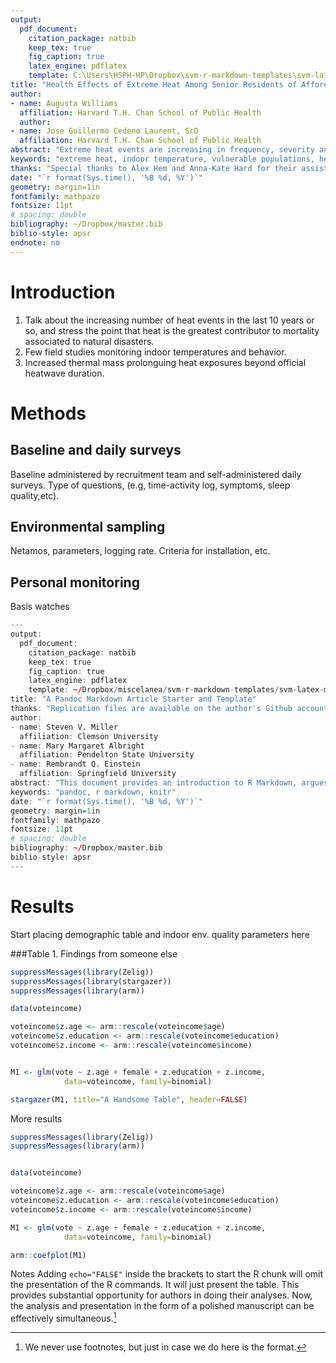 ---
output: 
  pdf_document:
    citation_package: natbib
    keep_tex: true
    fig_caption: true
    latex_engine: pdflatex
    template: C:\Users\HSPH-HP\Dropbox\svm-r-markdown-templates\svm-latex-ms.tex
title: "Health Effects of Extreme Heat Among Senior Residents of Affordable Housing"
author:
- name: Augusta Williams
  affiliation: Harvard T.H. Chan School of Public Health
  author:
- name: Jose Guillermo Cedeno Laurent, ScD
  affiliation: Harvard T.H. Chan School of Public Health
abstract: "Extreme heat events are increasing in frequency, severity and intensity due to climate change. Exposure to high temperatures might be exacerbated by the  high thermal inertia of buildings constructed with retention of heat gains in mind. We followed senior residents of affordable housing living in two types of buildings (window AC, n=XX; central AC, n=YY) before and during and extreme heat event. Occupants of non-AC units report an increase of YY% in heat related health symptoms, as well as other symptom groups (i.e., mental health, respiratory) compared to AC occupants. Moreover, we found that a differential reporting of symptoms based on existing preconditions, such as YY1, YY2, YY3.   A closer look into the hourly indoor temperature profiles, units where AC was used earlier after the onset of extreme heat decrease thermal exposures in XX C/day. This exposure reduction reflects in the prevalence of different health symptom groups. Building characteristics modify the health condition of seniors during extreme heat events. Given the importance of indoor heat exposures, we propose the creation of a metric that quantifies the risk associated to their residential space and existing preconditions  "
keywords: "extreme heat, indoor temperature, vulnerable populations, health effects"
thanks: "Special thanks to Alex Hem and Anna-Kate Hard for their assistance during data collection. **Current version**: `r format(Sys.time(), '%B %d, %Y')`; **Corresponding author**: memocedeno@mail.harvard.edu"
date: "`r format(Sys.time(), '%B %d, %Y')`"
geometry: margin=1in
fontfamily: mathpazo
fontsize: 11pt
# spacing: double
bibliography: ~/Dropbox/master.bib
biblio-style: apsr
endnote: no
---

# Introduction

1) Talk about the increasing number of heat events in the last 10 years or so, and stress the point that heat is the greatest contributor to mortality associated to natural disasters.
2) Few field studies monitoring indoor temperatures and behavior.
3) Increased thermal mass prolonguing heat exposures beyond official heatwave duration.


# Methods

## Baseline and daily surveys
Baseline administered by recruitment team and self-administered daily surveys. Type of questions, (e.g, time-activity log, symptoms, sleep quality,etc).

## Environmental sampling
Netamos, parameters, logging rate. Criteria for installation, etc.

## Personal monitoring
Basis watches

```{r eval=FALSE, echo=FALSE, messages=FALSE}
---
output: 
  pdf_document:
    citation_package: natbib
    keep_tex: true
    fig_caption: true
    latex_engine: pdflatex
    template: ~/Dropbox/miscelanea/svm-r-markdown-templates/svm-latex-ms.tex
title: "A Pandoc Markdown Article Starter and Template"
thanks: "Replication files are available on the author's Github account..."
author:
- name: Steven V. Miller
  affiliation: Clemson University
- name: Mary Margaret Albright
  affiliation: Pendelton State University
- name: Rembrandt Q. Einstein
  affiliation: Springfield University
abstract: "This document provides an introduction to R Markdown, argues for its..."
keywords: "pandoc, r markdown, knitr"
date: "`r format(Sys.time(), '%B %d, %Y')`"
geometry: margin=1in
fontfamily: mathpazo
fontsize: 11pt
# spacing: double
bibliography: ~/Dropbox/master.bib
biblio-style: apsr
---
```


# Results 

Start placing demographic table and indoor env. quality parameters here

###Table 1. Findings from someone else

```{r, echo=FALSE, warning= FALSE,messages=FALSE ,eval=TRUE, tidy = TRUE, size="small", cache=FALSE, results="asis"}
suppressMessages(library(Zelig))
suppressMessages(library(stargazer))
suppressMessages(library(arm))

data(voteincome)

voteincome$z.age <- arm::rescale(voteincome$age)
voteincome$z.education <- arm::rescale(voteincome$education)
voteincome$z.income <- arm::rescale(voteincome$income)


M1 <- glm(vote ~ z.age + female + z.education + z.income,
            data=voteincome, family=binomial)

stargazer(M1, title="A Handsome Table", header=FALSE)
```

More results

```{r,echo=FALSE,warning=FALSE ,eval=TRUE, tidy = TRUE, cache=FALSE, fig.cap="A Coefficient Plot"}
suppressMessages(library(Zelig))
suppressMessages(library(arm))


data(voteincome)

voteincome$z.age <- arm::rescale(voteincome$age)
voteincome$z.education <- arm::rescale(voteincome$education)
voteincome$z.income <- arm::rescale(voteincome$income)

M1 <- glm(vote ~ z.age + female + z.education + z.income,
            data=voteincome, family=binomial)

arm::coefplot(M1)
```

Notes Adding `echo="FALSE"` inside the brackets to start the R chunk will omit the presentation of the R commands. It will just present the table. This provides substantial opportunity for authors in doing their analyses. Now, the analysis and presentation in the form of a polished manuscript can be effectively simultaneous.[^4]

[^4]: We never use footnotes, but just in case we do here is the format.




<!--
# References
\setlength{\parindent}{-0.2in}
\setlength{\leftskip}{0.2in}
\setlength{\parskip}{8pt}
\vspace*{-0.2in}
\noindent
-->
